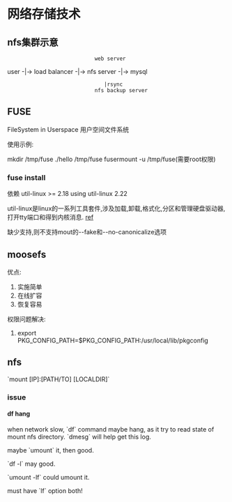 = 网络存储技术 =

== nfs集群示意 ==

							 web server
user -|-> load balancer -|-> nfs server        -|-> mysql
								|rsync
							 nfs backup server
== FUSE ==
FileSystem in Userspace
用户空间文件系统

使用示例:

mkdir /tmp/fuse
./hello /tmp/fuse
fusermount -u /tmp/fuse(需要root权限)

=== fuse install ===
依赖 util-linux >= 2.18
using util-linux 2.22

util-linux是linux的一系列工具套件,涉及加载,卸载,格式化,分区和管理硬盘驱动器,打开tty端口和得到内核消息.
[[http://oss.org.cn/ossdocs/gnu_linux/lfs/lfs-4.0/appendixa/util-linux.html|ref]]

缺少支持,则不支持mout的--fake和--no-canonicalize选项


== moosefs ==
优点:
# 实施简单
# 在线扩容
# 恢复容易
 
权限问题解决:
#export PKG_CONFIG_PATH=$PKG_CONFIG_PATH:/usr/local/lib/pkgconfig

== nfs ==
`mount [IP]:[PATH/TO] [LOCALDIR]`

=== issue ===
==== df hang ====
when network slow, `df` command maybe hang, as it try to read state of mount
nfs directory. `dmesg` will help get this log.

maybe `umount` it, then good.

`df -l` may good.

`umount -lf` could umount it.

must have `lf` option both!
